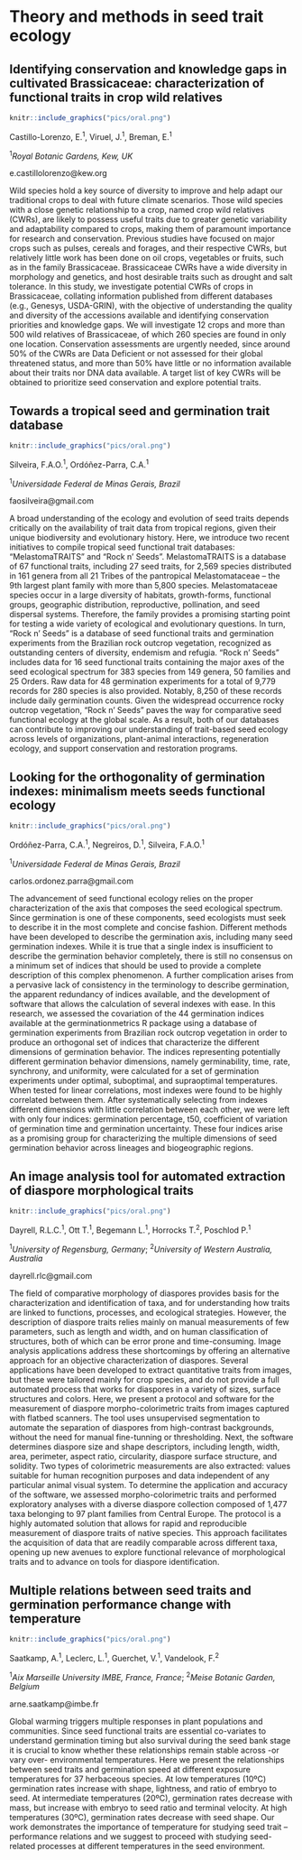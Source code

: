 # Theory and methods in seed trait ecology

\cleardoublepage

## Identifying conservation and knowledge gaps in cultivated Brassicaceae: characterization of functional traits in crop wild relatives

```r
knitr::include_graphics("pics/oral.png")
```

Castillo-Lorenzo, E.^1^, Viruel, J.^1^, Breman, E.^1^

^1^*Royal Botanic Gardens, Kew, UK*

e.castillolorenzo@kew.org

Wild species hold a key source of diversity to improve and help adapt our traditional crops to deal with future climate scenarios. Those wild species with a close genetic relationship to a crop, named crop wild relatives (CWRs), are likely to possess useful traits due to greater genetic variability and adaptability compared to crops, making them of paramount importance for research and conservation. Previous studies have focused on major crops such as pulses, cereals and forages, and their respective CWRs, but relatively little work has been done on oil crops, vegetables or fruits, such as in the family Brassicaceae. Brassicaceae CWRs have a wide diversity in morphology and genetics, and host desirable traits such as drought and salt tolerance. In this study, we investigate potential CWRs of crops in Brassicaceae, collating information published from different databases (e.g., Genesys, USDA-GRIN), with the objective of understanding the quality and diversity of the accessions available and identifying conservation priorities and knowledge gaps. We will investigate 12 crops and more than 500 wild relatives of Brassicaceae, of which 260 species are found in only one location. Conservation assessments are urgently needed, since around 50% of the CWRs are Data Deficient or not assessed for their global threatened status, and more than 50% have little or no information available about their traits nor DNA data available. A target list of key CWRs will be obtained to prioritize seed conservation and explore potential traits.

\newpage

## Towards a tropical seed and germination trait database

```r
knitr::include_graphics("pics/oral.png")
```

Silveira, F.A.O.^1^, Ordóñez-Parra, C.A.^1^

^1^*Universidade Federal de Minas Gerais, Brazil*

faosilveira@gmail.com

A broad understanding of the ecology and evolution of seed traits depends critically on the availability of trait data from tropical regions, given their unique biodiversity and evolutionary history. Here, we introduce two recent initiatives to compile tropical seed functional trait databases: “MelastomaTRAITS” and “Rock n’ Seeds”. MelastomaTRAITS is a database of 67 functional traits, including 27 seed traits, for 2,569 species distributed in 161 genera from all 21 Tribes of the pantropical Melastomataceae – the 9th largest plant family with more than 5,800 species. Melastomataceae species occur in a large diversity of habitats, growth-forms, functional groups, geographic distribution, reproductive, pollination, and seed dispersal systems. Therefore, the family provides a promising starting point for testing a wide variety of ecological and evolutionary questions. In turn, “Rock n' Seeds” is a database of seed functional traits and germination experiments from the Brazilian rock outcrop vegetation, recognized as outstanding centers of diversity, endemism and refugia. “Rock n' Seeds” includes data for 16 seed functional traits containing the major axes of the seed ecological spectrum for 383 species from 149 genera, 50 families and 25 Orders. Raw data for 48 germination experiments for a total of 9,779 records for 280 species is also provided. Notably, 8,250 of these records include daily germination counts. Given the widespread occurrence rocky outcrop vegetation, “Rock n’ Seeds” paves the way for comparative seed functional ecology at the global scale. As a result, both of our databases can contribute to improving our understanding of trait-based seed ecology across levels of organizations, plant-animal interactions, regeneration ecology, and support conservation and restoration programs. 

\newpage

## Looking for the orthogonality of germination indexes: minimalism meets seeds functional ecology

```r
knitr::include_graphics("pics/oral.png")
```

Ordóñez-Parra, C.A.^1^, Negreiros, D.^1^, Silveira, F.A.O.^1^

^1^*Universidade Federal de Minas Gerais, Brazil*

carlos.ordonez.parra@gmail.com

The advancement of seed functional ecology relies on the proper characterization of the axis that composes the seed ecological spectrum. Since germination is one of these components, seed ecologists must seek to describe it in the most complete and concise fashion. Different methods have been developed to describe the germination axis, including many seed germination indexes. While it is true that a single index is insufficient to describe the germination behavior completely, there is still no consensus on a minimum set of indices that should be used to provide a complete description of this complex phenomenon. A further complication arises from a pervasive lack of consistency in the terminology to describe germination, the apparent redundancy of indices available, and the development of software that allows the calculation of several indexes with ease. In this research, we assessed the covariation of the 44 germination indices available at the germinationmetrics R package using a database of germination experiments from Brazilian rock outcrop vegetation in order to produce an orthogonal set of indices that characterize the different dimensions of germination behavior. The indices representing potentially different germination behavior dimensions, namely germinability, time, rate, synchrony, and uniformity, were calculated for a set of germination experiments under optimal, suboptimal, and supraoptimal temperatures. When tested for linear correlations, most indexes were found to be highly correlated between them. After systematically selecting from indexes different dimensions with little correlation between each other, we were left with only four indices: germination percentage, t50, coefficient of variation of germination time and germination uncertainty. These four indices arise as a promising group for characterizing the multiple dimensions of seed germination behavior across lineages and biogeographic regions.

\newpage

## An image analysis tool for automated extraction of diaspore morphological traits

```r
knitr::include_graphics("pics/oral.png")
```

Dayrell, R.L.C.^1^, Ott T.^1^, Begemann L.^1^, Horrocks T.^2^, Poschlod P.^1^

^1^*University of Regensburg, Germany*; ^2^*University of Western Australia, Australia*

dayrell.rlc@gmail.com

The field of comparative morphology of diaspores provides basis for the characterization and identification of taxa, and for understanding how traits are linked to functions, processes, and ecological strategies. However, the description of diaspore traits relies mainly on manual measurements of few parameters, such as length and width, and on human classification of structures, both of which can be error prone and time-consuming. Image analysis applications address these shortcomings by offering an alternative approach for an objective characterization of diaspores. Several applications have been developed to extract quantitative traits from images, but these were tailored mainly for crop species, and do not provide a full automated process that works for diaspores in a variety of sizes, surface structures and colors. Here, we present a protocol and software for the measurement of diaspore morpho-colorimetric traits from images captured with flatbed scanners. The tool uses unsupervised segmentation to automate the separation of diaspores from high-contrast backgrounds, without the need for manual fine-tunning or thresholding. Next, the software determines diaspore size and shape descriptors, including length, width, area, perimeter, aspect ratio, circularity, diaspore surface structure, and solidity. Two types of colorimetric measurements are also extracted: values suitable for human recognition purposes and data independent of any particular animal visual system. To determine the application and accuracy of the software, we assessed morpho-colorimetric traits and performed exploratory analyses with a diverse diaspore collection composed of 1,477 taxa belonging to 97 plant families from Central Europe. The protocol is a highly automated solution that allows for rapid and reproducible measurement of diaspore traits of native species. This approach facilitates the acquisition of data that are readily comparable across different taxa, opening up new avenues to explore functional relevance of morphological traits and to advance on tools for diaspore identification.

\newpage

## Multiple relations between seed traits and germination performance change with temperature

```r
knitr::include_graphics("pics/oral.png")
```

Saatkamp, A.^1^, Leclerc, L.^1^, Guerchet, V.^1^, Vandelook, F.^2^

^1^*Aix Marseille University IMBE, France, France*; ^2^*Meise Botanic Garden, Belgium*

arne.saatkamp@imbe.fr

Global warming triggers multiple responses in plant populations and communities. Since seed functional traits are essential co-variates to understand germination timing but also survival during the seed bank stage it is crucial to know whether these relationships remain stable across -or vary over- environmental temperatures. Here we present the relationships between seed traits and germination speed at different exposure temperatures for 37 herbaceous species. At low temperatures (10ºC) germination rates increase with shape, lightness, and ratio of embryo to seed. At intermediate temperatures (20ºC), germination rates decrease with mass, but increase with embryo to seed ratio and terminal velocity. At high temperatures (30ºC), germination rates decrease with seed shape. Our work demonstrates the importance of temperature for studying seed trait – performance relations and we suggest to proceed with studying seed-related processes at different temperatures in the seed environment.